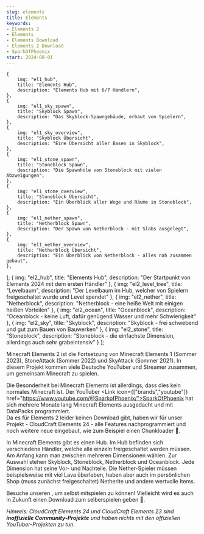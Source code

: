 ```yaml
---
slug: elements
title: Elements
keywords:
- Elements 2
- Elements
- Elements Download
- Elements 2 Download
- SparkOfPhoenix
start: 2024-08-01
---
```



    {
        img: "el1_hub",
        title: "Elements Hub",
        description: "Elements Hub mit 6/7 Händlern",
    },
    {
        img: "el1_sky_spawn",
        title: "Skyblock Spawn",
        description: "Das Skyblock-Spawngebäude, erbaut von Spielern",
    },
    {
        img: "el1_sky_overview",
        title: "Skyblock Übersicht",
        description: "Eine Übersicht aller Basen in Skyblock",
    },
    {
        img: "el1_stone_spawn",
        title: "Stoneblock Spawn",
        description: "Die Spawnhöle von Stoneblock mit vielen Abzweigungen",
    },
    {
        img: "el1_stone_overview",
        title: "Stoneblock Übersicht",
        description: "Ein Überblick aller Wege und Räume in Stoneblock",
    },
    {
        img: "el1_nether_spawn",
        title: "Netherblock Spawn",
        description: "Der Spawn von Netherblock - mit Slabs ausgelegt",
    },
    {
        img: "el1_nether_overview",
        title: "Netherblock Übersicht",
        description: "Ein Überblick von Netherblock - alles nah zusammen gebaut",
    },
];
    {
        img: "el2_hub",
        title: "Elements Hub",
        description: "Der Startpunkt von Elements 2024 mit dem ersten Händler"
    },
    {
        img: "el2_level_tree",
        title: "Levelbaum",
        description: "Der Levelbaum im Hub, welcher von Spielern freigeschaltet wurde und Level spendet"
    },
    {
        img: "el2_nether",
        title: "Netherblock",
        description: "Netherblock - eine heiße Welt mit einigen heißen Vorteilen"
    },
    {
        img: "el2_ocean",
        title: "Oceanblock",
        description: "Oceanblock - keine Luft, dafür genügend Wasser und mehr Schwierigkeit"
    },
    {
        img: "el2_sky",
        title: "Skyblock",
        description: "Skyblock - frei schwebend und gut zum Bauen von Bauwerken"
    },
    {
        img: "el2_stone",
        title: "Stoneblock",
        description: "Stoneblock - die einfachste Dimension, allerdings auch sehr grabeintensiv"
    }
];

<Carousel projectId="elements" slides={slides24} />

Minecraft Elements 2 ist die Fortsetzung von Minecraft Elements 1 (Sommer 2023), StoneAttack (Sommer 2022) und SkyAttack (Sommer 2021). In diesem Projekt kommen viele Deutsche YouTuber und Streamer zusammen, um gemeinsam Minecraft zu spielen.

Die Besonderheit bei Minecraft Elements ist allerdings, dass dies kein normales Minecraft ist. Der YouTuber <Link icon={["brands","youtube"]} href="https://www.youtube.com/@SparkofPhoenix/">SparkOfPhoenix</Link> hat sich mehrere Monate lang Minecraft Elements ausgedacht und mit DataPacks programmiert.<br/>
Da es für Elements 2 leider keinen Download gibt, haben wir für unser Projekt - CloudCraft Elements 24 - alle Features nachprogrammiert und noch weitere neue eingebaut, wie zum Beispiel einen Chunkloader 👀.

In Minecraft Elements gibt es einen Hub. Im Hub befinden sich verschiedene Händler, welche alle einzeln freigeschaltet werden müssen.<br/>
Am Anfang kann man zwischen mehreren Dimensionen wählen. Zur Auswahl stehen Skyblock, Stoneblock, Netherblock und Oceanblock. Jede Dimension hat seine Vor- und Nachteile. Die Nether-Spieler müssen beispielsweise mit viel Lava überleben, haben aber auch im persönlichen Shop (muss zunächst freigeschaltet) Netherite und andere wertvolle Items.

Besuche unseren <DiscordLink/>, um selbst mitspielen zu können! Vielleicht wird es auch in Zukunft einen Download zum selberspielen geben 👀.

<em>Hinweis: CloudCraft Elements 24 und CloudCraft Elements 23 sind <strong>inoffizielle Community-Projekte</strong> und haben nichts mit den offiziellen YouTuber-Projekten zu tun.</em>
